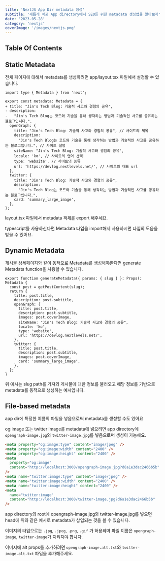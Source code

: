 ```yaml
---
title: 'NextJS App Dir metadata 생성'
subtitle: '새롭게 바뀐 App directory에서 SEO를 위한 metadata 생성법을 알아보자'
date: '2023-05-28'
category: 'nextjs'
coverImage: '/images/nextjs.png'
---
```


## Table Of Contents

## Static Metadata

전체 페이지에 대해서 metadata를 생성하려면 app/layout.tsx 파일에서 설정할 수 있습니다.

```tsx:app/layout.tsx
import type { Metadata } from 'next';

export const metadata: Metadata = {
+ title: "Jin's Tech Blog: 기술적 사고와 경험의 공유",
- description:
-   "Jin's Tech Blog는 코드와 기술을 통해 생각하는 방법과 기술적인 사고를 공유하는 블로그입니다.",
  openGraph: {
    title: "Jin's Tech Blog: 기술적 사고와 경험의 공유", // 사이트의 제목
    description:
      "Jin's Tech Blog는 코드와 기술을 통해 생각하는 방법과 기술적인 사고를 공유하는 블로그입니다.", // 사이트 설명
    siteName: "Jin's Tech Blog: 기술적 사고와 경험의 공유",
    locale: 'ko', // 사이트의 언어 선택
    type: 'website', // 사이트의 종류
    url: 'https://devlog.nextlevels.net/', // 사이트의 대표 url
  },
  twitter: {
    title: "Jin's Tech Blog: 기술적 사고와 경험의 공유",
    description:
      "Jin's Tech Blog는 코드와 기술을 통해 생각하는 방법과 기술적인 사고를 공유하는 블로그입니다.",
    card: 'summary_large_image',
  },
};
```

layout.tsx 파일에서 metadata 객체를 export 해주세요.

typescript를 사용하신다면 Metadata 타입을 import해서 사용하시면 타입의 도움을 받을 수 있어요.

## Dynamic Metadata

게시물 상세페이지와 같이 동적으로 Metadata를 생성해야한다면 generate Metadata function을 사용할 수 있습니다.

```ts:app/posts/page.tsx
export function generateMetadata({ params: { slug } }: Props): Metadata {
  const post = getPostContent(slug);
  return {
    title: post.title,
    description: post.subtitle,
    openGraph: {
      title: post.title,
      description: post.subtitle,
      images: post.coverImage,
      siteName: "Jin's Tech Blog: 기술적 사고와 경험의 공유",
      locale: 'ko',
      type: 'website',
      url: 'https://devlog.nextlevels.net/',
    },
    twitter: {
      title: post.title,
      description: post.subtitle,
      images: post.coverImage,
      card: 'summary_large_image',
    },
  };
}
```

위 예시는 slug path를 가져와 게시물에 대한 정보를 불러오고 해당 정보를 기반으로 metadata를 동적으로 생성하는 예시입니다.

## File-based metadata

app dir에 특정한 이름의 파일을 넣음으로써 metadata를 생성할 수도 있어요

og image 또는 twitter image를 metadata에 넣으려면 app directory에 `opengraph-image.jpg`와 `twitter-image.jpg`를 넣음으로써 생성이 가능해요.

```html
<meta property="og:image:type" content="image/jpeg" />
<meta property="og:image:width" content="2400" />
<meta property="og:image:height" content="2400" />
<meta
  property="og:image"
  content="http://localhost:3000/opengraph-image.jpg?d6a1e3dac2466b5b"
/>
<meta name="twitter:image:type" content="image/jpeg" />
<meta name="twitter:image:width" content="2400" />
<meta name="twitter:image:height" content="2400" />
<meta
  name="twitter:image"
  content="http://localhost:3000/twitter-image.jpg?d6a1e3dac2466b5b"
/>
```

app directory의 root에 opengraph-image.jpg와 twitter-image.jpg를 넣으면 head에 위와 같은 예시로 metadata가 삽입되는 것을 볼 수 있습니다.

이미지의 타입으로는 `.jpg`, `.jpeg`, `.png`, `.gif` 가 허용되며 파일 이름은 `opengraph-image`, `twitter-image`가 지켜져야 합니다.

이미지에 alt props를 추가하려면 `opengraph-image.alt.txt`와 `twitter-image.alt.txt` 파일을 추가해주세요.
